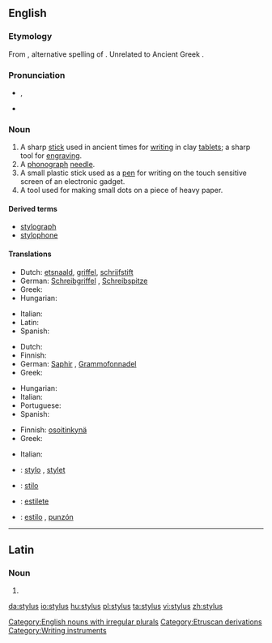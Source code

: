 ==English==
{{wikipedia}}

===Etymology===
From {{etyl|la|en}} {{term|stylus|lang=la}}, alternative spelling of {{term|stilus|lang=la}}.  Unrelated to Ancient Greek {{term|στῦλος||pillar|tr=stulos|lang=grc|sc=polytonic}}.

===Pronunciation===
* {{a|UK|US}} {{IPA|/ˈstaɪl.əs/}}, {{SAMPA|/"staIk.@s/}}
* {{rhymes|aɪləs}}

===Noun===
{{en-noun|pl=styli|pl2=styluses}}

# A sharp [[stick]] used in ancient times for [[writing]] in clay [[tablet]]s; a sharp tool for [[engraving]].
# A [[phonograph]] [[needle]].
# A small plastic stick used as a [[pen]] for writing on the touch sensitive screen of an electronic gadget.
# A tool used for making small dots on a piece of heavy paper.

====Derived terms====
* [[stylograph]]
* [[stylophone]]

====Translations====
{{trans-top|a sharp stick}}
* Dutch: [[etsnaald]], [[griffel]], [[schrijfstift]]
* German: [[Schreibgriffel]] {{m}}, [[Schreibspitze]] {{f}}
* Greek: {{t+|el|γραφίδα|f|tr=γrafíδa}}
* Hungarian: {{t|hu|íróvessző}}
{{trans-mid}}
* Italian: {{t-|it|stilo|m}}
* Latin: {{t-|la|stilus|m}}
* Spanish: {{t+|es|estilo|m}}
{{trans-bottom}}

{{trans-top|a phonograph needle}}
* Dutch: {{t+|nl|naald}}
* Finnish: {{t+|fi|neula}}
* German: [[Saphir]] {{m}}, [[Grammofonnadel]] {{f}}
* Greek: {{t+|el|βελόνα|f|tr=velóna}}
{{trans-mid}}
* Hungarian: {{t|hu|gramofontű}}
* Italian: {{t-|it|puntina|f}}
* Portuguese: {{t+|pt|safira|f}}
* Spanish: {{t+|es|aguja|f}}
{{trans-bottom}}

{{trans-top|a small plastic stick}}
* Finnish: [[osoitinkynä]]
* Greek: {{t-|el|στυλός|m|tr=stilós}}
{{trans-mid}}
* Italian: {{t-|it|stilo|m}}
{{trans-bottom}}

{{checktrans-top}}
* {{ttbc|French}}: [[stylo]] {{m}}, [[stylet]] {{m}}
* {{ttbc|Interlingua}}: [[stilo]]
{{checktrans-mid}}
* {{ttbc|Portuguese}}: [[estilete]] {{m}}
* {{ttbc|Spanish}}: [[estilo]] {{m}}, [[punzón]] {{m}}
{{checktrans-bottom}}

[[Category:English nouns with irregular plurals]]
[[Category:Etruscan derivations]]
[[Category:Writing instruments]]

----

==Latin==

===Noun===
{{la-noun|stylus|styli|stylī|m|second}}

# {{alternative form of|[[stilus]]|lang=la}}

[[da:stylus]]
[[io:stylus]]
[[hu:stylus]]
[[pl:stylus]]
[[ta:stylus]]
[[vi:stylus]]
[[zh:stylus]]